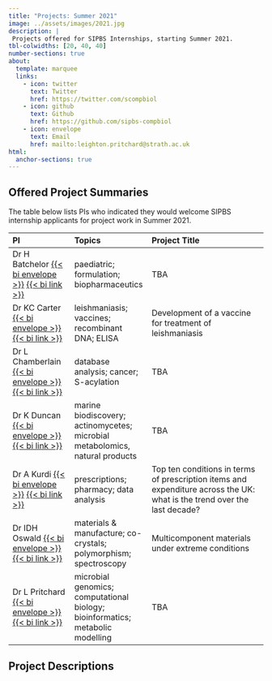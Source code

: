 ```yaml
---
title: "Projects: Summer 2021"
image: ../assets/images/2021.jpg
description: |
 Projects offered for SIPBS Internships, starting Summer 2021.
tbl-colwidths: [20, 40, 40]
number-sections: true
about:
  template: marquee
  links:
    - icon: twitter
      text: Twitter
      href: https://twitter.com/scompbiol
    - icon: github
      text: Github
      href: https://github.com/sipbs-compbiol
    - icon: envelope
      text: Email
      href: mailto:leighton.pritchard@strath.ac.uk
html:
  anchor-sections: true
---
```


## Offered Project Summaries

The table below lists PIs who indicated they would welcome SIPBS internship applicants for project work in Summer 2021.

| PI                                                                                                                                                        | Topics                                                                         | Project Title                                                                                                            |
|:-----------------|:---------------------|:--------------------------------|
| Dr H Batchelor [{{< bi envelope >}}](mailto:hannah.batchelor@strath.ac.uk) [{{< bi link >}}](https://pureportal.strath.ac.uk/en/persons/hannah-batchelor) | paediatric; formulation; biopharmaceutics                                      | TBA                                                                                                                      |
| Dr KC Carter [{{< bi envelope >}}](mailto:k.carter@strath.ac.uk) [{{< bi link >}}](https://www.strath.ac.uk/staff/carterkatharinedr/)                     | leishmaniasis; vaccines; recombinant DNA; ELISA                                | Development of a vaccine for treatment of leishmaniasis                                                                  |
| Dr L Chamberlain [{{< bi envelope >}}](mailto:luke.chamberlain@strath.ac.uk) [{{< bi link >}}](https://www.strath.ac.uk/staff/chamberlainlukedr/)         | database analysis; cancer; S-acylation                                         | TBA                                                                                                                      |
| Dr K Duncan [{{< bi envelope >}}](mailto:katherine.duncan@strath.ac.uk) [{{< bi link >}}](https://www.strath.ac.uk/staff/duncankatherinedr/)              | marine biodiscovery; actinomycetes; microbial metabolomics, natural products   | TBA                                                                                                                      |
| Dr A Kurdi [{{< bi envelope >}}](mailto:amanj.baker@strath.ac.uk) [{{< bi link >}}](https://www.strath.ac.uk/staff/bakeramanjmr/)                         | prescriptions; pharmacy; data analysis                                         | Top ten conditions in terms of prescription items and expenditure across the UK: what is the trend over the last decade? |
| Dr IDH Oswald [{{< bi envelope >}}](mailto:iain.oswald@strath.ac.uk) [{{< bi link >}}](https://www.strath.ac.uk/staff/oswaldiaindr/)                      | materials & manufacture; co-crystals; polymorphism; spectroscopy               | Multicomponent materials under extreme conditions                                                                        |
| Dr L Pritchard [{{< bi envelope >}}](mailto:leighton.pritchard@strath.ac.uk) [{{< bi link >}}](https://www.strath.ac.uk/staff/pritchardleightondr/)       | microbial genomics; computational biology; bioinformatics; metabolic modelling | TBA                                                 

## Project Descriptions

